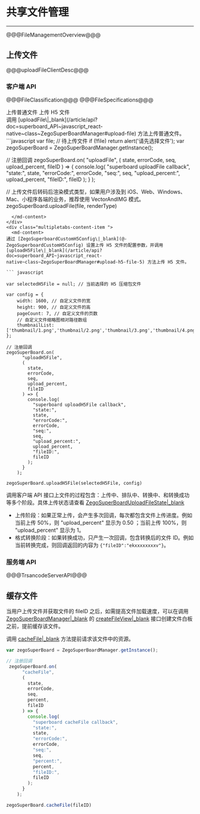 # 共享文件管理

- - -

@@@FileManagementOverview@@@

## 上传文件

@@@uploadFileClientDesc@@@

### 客户端 API
	 
@@@FileClassification@@@
@@@FileSpecifications@@@

<div class="multipletabs-content">
    <!--tabs列表-->
    <div class="item-tabs">
        <div class="scroll-box">
          <span class="tab-item">
             上传普通文件
          </span>
          <span class="tab-item">
             上传 H5 文件
          </span>
        </div>
    </div>
<div class="multipletabs-content-item ">
  <md-content>
调用 [uploadFile\|_blank](/article/api?doc=superboard_API~javascript_react-native~class~ZegoSuperBoardManager#upload-file) 方法上传普通文件。
```javascript
var file; // 待上传文件
if (!file) return alert('请先选择文件');
var zegoSuperBoard = ZegoSuperBoardManager.getInstance();

// 注册回调
zegoSuperBoard.on(
      "uploadFile",
      (
        state,
        errorCode,
        seq,
        upload_percent,
        fileID
      ) => {
        console.log(
          "superboard uploadFile callback",
          "state:",
          state,
          "errorCode:",
          errorCode,
          "seq:",
          seq,
          "upload_percent:",
          upload_percent,
          "fileID:",
          fileID
        );
      }
    );

// 上传文件后转码后渲染模式类型，如果用户涉及到 iOS、Web、Windows、Mac、小程序各端的业务，推荐使用 VectorAndIMG 模式。
zegoSuperBoard.uploadFile(file, renderType)
```
  </md-content>
</div>
<div class="multipletabs-content-item ">
  <md-content>
通过 [ZegoSuperboardCustomH5Config\|_blank](@-ZegoSuperboardCustomH5Config) 设置上传 H5 文件的配置参数，并调用 [uploadH5File\|_blank](/article/api?doc=superboard_API~javascript_react-native~class~ZegoSuperBoardManager#upload-h5-file-5) 方法上传 H5 文件。

``` javascript

var selectedH5File = null; // 当前选择的 H5 压缩包文件

var config = {
    width: 1600, // 自定义文件的宽
    height: 900, // 自定义文件的高
    pageCount: 7, // 自定义文件的页数
    // 自定义文件缩略图相对路径数组
    thumbnailList: ['thumbnail/1.png','thumbnail/2.png','thumbnail/3.png','thumbnail/4.png','thumbnail/5.png','thumbnail/6.png','thumbnail/7.png']
};

// 注册回调
zegoSuperBoard.on(
      "uploadH5File",
      (
        state,
        errorCode,
        seq,
        upload_percent,
        fileID
      ) => {
        console.log(
          "superboard uploadH5File callback",
          "state:",
          state,
          "errorCode:",
          errorCode,
          "seq:",
          seq,
          "upload_percent:",
          upload_percent,
          "fileID:",
          fileID
        );
      }
    );

zegoSuperBoard.uploadH5File(selectedH5File, config)
```
  </md-content>
</div>
</div>

调用客户端 API 接口上文件的过程包含：上传中、排队中、转换中、和转换成功等多个阶段。具体上传状态请查看 [ZegoSuperBoardUploadFileState\|_blank](@-ZegoSuperBoardUploadFileState)

- 上传阶段：如果正常上传，会产生多次回调，每次都包含文件上传进度。例如当前上传 50%，则 "upload_percent" 显示为 0.50 ；当前上传 100%，则 "upload_percent" 显示为 1。
- 格式转换阶段：如果转换成功，只产生一次回调，包含转换后的文件 ID。例如当前转换完成，则回调返回的内容为 `{"fileID":"ekxxxxxxxxv"}`。

### 服务端 API

@@@TrsancodeServerAPI@@@

## 缓存文件

当用户上传文件并获取文件的 fileID 之后，如需提高文件加载速度，可以在调用 [ZegoSuperBoardManager\|_blank](@-ZegoSuperBoardManager) 的 [createFileView\|_blank](@createFileView) 接口创建文件白板之前，提前缓存该文件。

调用 [cacheFile\|_blank](/article/api?doc=superboard_API~javascript_react-native~class~ZegoSuperBoardManager#cache-file) 方法提前请求该文件中的资源。

``` javascript
var zegoSuperBoard = ZegoSuperBoardManager.getInstance();

// 注册回调
 zegoSuperBoard.on(
      "cacheFile",
      (
        state,
        errorCode,
        seq,
        percent,
        fileID
      ) => {
        console.log(
          "superboard cacheFile callback",
          "state:",
          state,
          "errorCode:",
          errorCode,
          "seq:",
          seq,
          "percent:",
          percent,
          "fileID:",
          fileID
        );
      }
    );

zegoSuperBoard.cacheFile(fileID)

```
